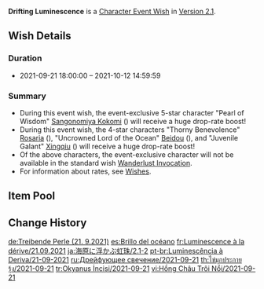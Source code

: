 {{Wish
|name              = Drifting Luminescence 2021-09-21
|image             = Drifting Luminescence 2021-09-21.png
|type              = Character Event
|duration          = event
|time_start        = 2021-09-21 18:00:00
|time_end          = 2021-10-12 14:59:59
|link              = https://genshin.hoyoverse.com/en/news/detail/15990
|preceding         = Reign of Serenity/2021-09-01
|succeeding        = Farewell of Snezhnaya/2021-10-13
|alongside         = Epitome Invocation/2021-09-21
|next              = Drifting Luminescence/2022-03-08
}}
'''Drifting Luminescence''' is a [[Character Event Wish]] in [[Version 2.1]].

==Wish Details==
===Duration===
* 2021-09-21 18:00:00 &ndash; 2021-10-12 14:59:59

===Summary===
* During this event wish, the event-exclusive 5-star character "Pearl of Wisdom" [[Sangonomiya Kokomi]] ({{Hydro}}) will receive a huge drop-rate boost!
* During this event wish, the 4-star characters "Thorny Benevolence" [[Rosaria]] ({{Cryo}}), "Uncrowned Lord of the Ocean" [[Beidou]] ({{Electro}}), and "Juvenile Galant" [[Xingqiu]] ({{Hydro}}) will receive a huge drop-rate boost!
* Of the above characters, the event-exclusive character will not be available in the standard wish [[Wanderlust Invocation]].
* For information about rates, see [[Wish]]es.

==Item Pool==
{{Wish Pool
|character_5_F = Sangonomiya Kokomi
|character_4_F = Rosaria; Beidou; Xingqiu
|character_5   = Diluc; Jean; Keqing; Mona; Qiqi
|character_4   = Barbara; Bennett; Chongyun; Diona; Fischl; Ningguang; Noelle; Razor; Sayu; Sucrose; Xiangling; Xinyan; Yanfei
|weapon_4      = Dragon's Bane; Eye of Perception; Favonius Codex; Favonius Greatsword; Favonius Lance; Favonius Sword; Favonius Warbow; Lion's Roar; Rainslasher; Rust; Sacrificial Bow; Sacrificial Fragments; Sacrificial Greatsword; Sacrificial Sword; The Bell; The Flute; The Stringless; The Widsith
|weapon_3      = Black Tassel; Bloodtainted Greatsword; Cool Steel; Debate Club; Emerald Orb; Ferrous Shadow; Harbinger of Dawn; Magic Guide; Raven Bow; Sharpshooter's Oath; Skyrider Sword; Slingshot; Thrilling Tales of Dragon Slayers
}}

==Change History==
{{Change History|2.1}}

[[de:Treibende Perle (21. 9.2021)]]
[[es:Brillo del océano]]
[[fr:Luminescence à la dérive/21.09.2021]]
[[ja:海原に浮かぶ虹珠/2.1-2]]
[[pt-br:Luminescência à Deriva/21-09-2021]]
[[ru:Дрейфующее свечение/2021-09-21]]
[[th:ไข่มุกประกายรุ้ง/2021-09-21]]
[[tr:Okyanus İncisi/2021-09-21]]
[[vi:Hồng Châu Trôi Nổi/2021-09-21]]